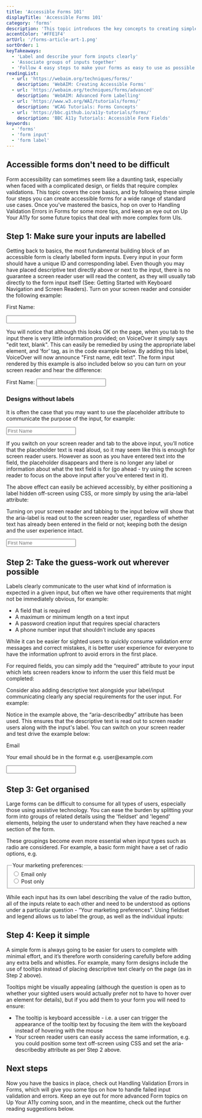 ```yaml
---
title: 'Accessible Forms 101'
displayTitle: 'Accessible Forms 101'
category: 'forms'
description: 'This topic introduces the key concepts to creating simple, accessible forms including labelling, describing and organising your inputs.'
accentColor: '#FFE1F4'
artUrl: '/forms-article-art-1.png'
sortOrder: 1
keyTakeaways:
  - 'Label and describe your form inputs clearly'
  - 'Associate groups of inputs together'
  - 'Follow 4 easy steps to make your forms as easy to use as possible for a wide range of users'
readingList:
  - url: 'https://webaim.org/techniques/forms/'
    description: 'WebAIM: Creating Accessible Forms'
  - url: 'https://webaim.org/techniques/forms/advanced'
    description: 'WebAIM: Advanced Form Labelling'
  - url: 'https://www.w3.org/WAI/tutorials/forms/'
    description: 'WCAG Tutorials: Forms Concepts'
  - url: 'https://bbc.github.io/a11y-tutorials/forms/'
    description: 'BBC A11y Tutorials: Accessible Form Fields'
keywords:
  - 'forms'
  - 'form input'
  - 'form label'
---
```


## Accessible forms don't need to be difficult

Form accessibility can sometimes seem like a daunting task, especially when faced with a complicated design, or fields that require complex validations. This topic covers the core basics, and by following these simple four steps you can create accessible forms for a wide range of standard use cases. Once you've mastered the basics, hop on over to <Link to="handling-form-errors">Handling Validation Errors in Forms</Link> for some more tips, and keep an eye out on Up Your A11y for some future topics that deal with more complex form UIs.

## Step 1: Make sure your inputs are labelled

Getting back to basics, the most fundamental building block of an accessible form is clearly labelled form inputs. Every input in your form should have a unique ID and corresponding label. Even though you may have placed descriptive text directly above or next to the input, there is no guarantee a screen reader user will read the content, as they will usually tab directly to the form input itself (See: <Link to="/screen-reader-keyboard-navigation">Getting Started with Keyboard Navigation and Screen Readers</Link>). Turn on your screen reader and consider the following example:

<ExampleFormContainer>
  <form>
    <p style={{ fontWeight: 'bold' }}>First Name:</p>
    <input
      id="firstName"
      type="text"
      style={{
        border: '1px solid black',
        padding: '5px 10px',
        fontSize: '1rem',
      }}
    />
  </form>
</ExampleFormContainer>

You will notice that although this looks OK on the page, when you tab to the input there is very little information provided; on VoiceOver it simply says "edit text, blank". This can easily be remedied by using the appropriate label element, and ‘for’ tag, as in the code example below. By adding this label, VoiceOver will now announce "First name, edit text". The form input rendered by this example is also included below so you can turn on your screen reader and hear the difference:

<Gist url="https://gist.github.com/aitchiss/80cbc9724601f3c42b36df7644cfa767" />

<ExampleFormContainer>
  <form>
    <label
      for="first-name"
      style={{ fontWeight: 'bold', paddingBottom: '10px' }}
    >
      First Name:
    </label>
    <input
      id="first-name"
      type="text"
      style={{
        border: '1px solid black',
        padding: '5px 10px',
        fontSize: '1rem',
      }}
    />
  </form>
</ExampleFormContainer>

### Designs without labels

It is often the case that you may want to use the placeholder attribute to communicate the purpose of the input, for example:

<ExampleFormContainer>
  <form>
    <input
      id="first-name-placeholder"
      type="text"
      placeholder="First Name"
      style={{
        border: '1px solid black',
        padding: '5px 10px',
        fontSize: '1rem',
      }}
    />
  </form>
</ExampleFormContainer>

If you switch on your screen reader and tab to the above input, you’ll notice that the placeholder text is read aloud, so it may seem like this is enough for screen reader users. However as soon as you have entered text into the field, the placeholder disappears and there is no longer any label or information about what the text field is for (go ahead - try using the screen reader to focus on the above input after you've entered text in it).

The above effect can easily be achieved accessibly, by either positioning a label hidden off-screen using CSS, or more simply by using the aria-label attribute:

<Gist url="https://gist.github.com/aitchiss/8ab191b55bfb991d847ad7f20c30a6e7" />

Turning on your screen reader and tabbing to the input below will show that the aria-label is read out to the screen reader user, regardless of whether text has already been entered in the field or not; keeping both the design and the user experience intact.

<ExampleFormContainer>
  <form>
    <input
      id="first-name-with-placeholder"
      type="text"
      placeholder="First Name"
      aria-label="First Name"
      style={{
        border: '1px solid black',
        padding: '5px 10px',
        fontSize: '1rem',
      }}
    />
  </form>
</ExampleFormContainer>

## Step 2: Take the guess-work out wherever possible

Labels clearly communicate to the user what kind of information is expected in a given input, but often we have other requirements that might not be immediately obvious, for example:

- A field that is required
- A maximum or minimum length on a text input
- A password creation input that requires special characters
- A phone number input that shouldn’t include any spaces

While it can be easier for sighted users to quickly consume validation error messages and correct mistakes, it is better user experience for everyone to have the information upfront to avoid errors in the first place.

For required fields, you can simply add the “required” attribute to your input which lets screen readers know to inform the user this field must be completed:

<Gist url="https://gist.github.com/aitchiss/091b96e9a70d9d48f044395d1bfc0bcb" />

Consider also adding descriptive text alongside your label/input communicating clearly any special requirements for the user input. For example:

<Gist url="https://gist.github.com/aitchiss/a56bb0a5f21e0561233bcce389ff6c87" />

Notice in the example above, the “aria-describedby” attribute has been used. This ensures that the descriptive text is read out to screen reader users along with the input's label. You can switch on your screen reader and test drive the example below:

<ExampleFormContainer>
  <form>
    <label for="email" style={{ fontWeight: 'bold', paddingBottom: '10px' }}>
      Email
    </label>
    <p id="email-description" style={{ marginTop: '0px' }}>
      Your email should be in the format e.g. user@example.com
    </p>
    <input
      id="email"
      type="text"
      aria-describedby="email-description"
      style={{
        border: '1px solid black',
        padding: '5px 10px',
        fontSize: '1rem',
      }}
    />
  </form>
</ExampleFormContainer>

## Step 3: Get organised

Large forms can be difficult to consume for all types of users, especially those using assistive technology. You can ease the burden by splitting your form into groups of related details using the 'fieldset' and 'legend' elements, helping the user to understand when they have reached a new section of the form.

These groupings become even more essential when input types such as radio are considered. For example, a basic form might have a set of radio options, e.g.

<ExampleFormContainer>
  <form>
    <fieldset style={{ display: 'flex' }}>
      <legend>Your marketing preferences:</legend>
      <div style={{ padding: '5px' }}>
        <input
          id="email-marketing"
          type="radio"
          value="email"
          style={{ marginRight: '10px' }}
        />
        <label for="email-marketing">Email only</label>
      </div>
      <div style={{ padding: '5px' }}>
        <input
          id="postal-marketing"
          type="radio"
          value="post"
          style={{ marginRight: '10px' }}
        />
        <label for="postal-marketing">Post only</label>
      </div>
    </fieldset>
  </form>
</ExampleFormContainer>

While each input has its own label describing the value of the radio button, all of the inputs relate to each other and need to be understood as options under a particular question - “Your marketing preferences". Using fieldset and legend allows us to label the group, as well as the individual inputs:

<Gist url="https://gist.github.com/aitchiss/16bcc40c5bbbc3f6657551637caefe50" />

## Step 4: Keep it simple

A simple form is always going to be easier for users to complete with minimal effort, and it’s therefore worth considering carefully before adding any extra bells and whistles. For example, many form designs include the use of tooltips instead of placing descriptive text clearly on the page (as in Step 2 above).

Tooltips might be visually appealing (although the question is open as to whether your sighted users would actually prefer not to have to hover over an element for details), but if you add them to your form you will need to ensure:

- The tooltip is keyboard accessible - i.e. a user can trigger the appearance of the tooltip text by focusing the item with the keyboard instead of hovering with the mouse
- Your screen reader users can easily access the same information, e.g. you could position some text off-screen using CSS and set the aria-describedby attribute as per Step 2 above.

## Next steps

Now you have the basics in place, check out <Link to="/handling-form-errors">Handling Validation Errors in Forms</Link>, which will give you some tips on how to handle failed input validation and errors. Keep an eye out for more advanced Form topics on Up Your A11y coming soon, and in the meantime, check out the further reading suggestions below.
